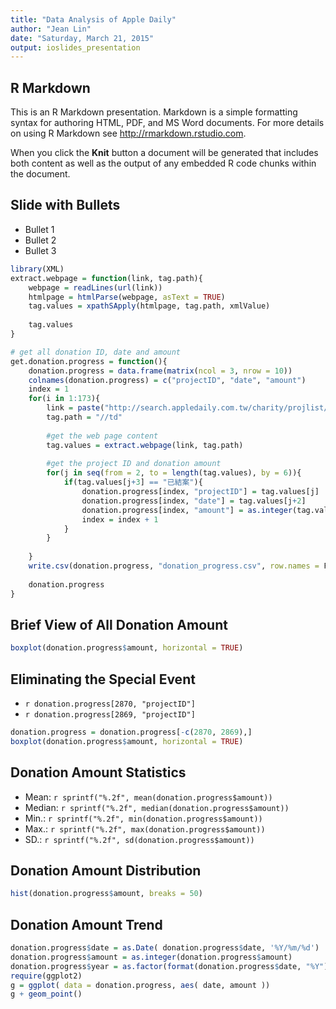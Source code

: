 ```yaml
---
title: "Data Analysis of Apple Daily"
author: "Jean Lin"
date: "Saturday, March 21, 2015"
output: ioslides_presentation
---
```


## R Markdown

This is an R Markdown presentation. Markdown is a simple formatting syntax for authoring HTML, PDF, and MS Word documents. For more details on using R Markdown see <http://rmarkdown.rstudio.com>.

When you click the **Knit** button a document will be generated that includes both content as well as the output of any embedded R code chunks within the document.

## Slide with Bullets

- Bullet 1
- Bullet 2
- Bullet 3

```r
library(XML)
extract.webpage = function(link, tag.path){
    webpage = readLines(url(link))
    htmlpage = htmlParse(webpage, asText = TRUE)
    tag.values = xpathSApply(htmlpage, tag.path, xmlValue)
    
    tag.values
}

# get all donation ID, date and amount
get.donation.progress = function(){
    donation.progress = data.frame(matrix(ncol = 3, nrow = 10))
    colnames(donation.progress) = c("projectID", "date", "amount")
    index = 1
    for(i in 1:173){
        link = paste("http://search.appledaily.com.tw/charity/projlist/Page/", i, sep = "")
        tag.path = "//td"
        
        #get the web page content
        tag.values = extract.webpage(link, tag.path)
        
        #get the project ID and donation amount
        for(j in seq(from = 2, to = length(tag.values), by = 6)){
            if(tag.values[j+3] == "已結案"){
                donation.progress[index, "projectID"] = tag.values[j]
                donation.progress[index, "date"] = tag.values[j+2]
                donation.progress[index, "amount"] = as.integer(tag.values[j+4])
                index = index + 1 
            }
        }
        
    }
    write.csv(donation.progress, "donation_progress.csv", row.names = F)
    
    donation.progress
}

```


## Brief View of All Donation Amount

```r
boxplot(donation.progress$amount, horizontal = TRUE)
```

## Eliminating the Special Event

- `r donation.progress[2870, "projectID"]`
- `r donation.progress[2869, "projectID"]`

```r
donation.progress = donation.progress[-c(2870, 2869),]
boxplot(donation.progress$amount, horizontal = TRUE)
```

## Donation Amount Statistics

- Mean: `r sprintf("%.2f", mean(donation.progress$amount))`
- Median: `r sprintf("%.2f", median(donation.progress$amount))`
- Min.: `r sprintf("%.2f", min(donation.progress$amount))`
- Max.: `r sprintf("%.2f", max(donation.progress$amount))`
- SD.: `r sprintf("%.2f", sd(donation.progress$amount))`

## Donation Amount Distribution

```r
hist(donation.progress$amount, breaks = 50)
```

## Donation Amount Trend
```r
donation.progress$date = as.Date( donation.progress$date, '%Y/%m/%d')
donation.progress$amount = as.integer(donation.progress$amount)
donation.progress$year = as.factor(format(donation.progress$date, "%Y"))
require(ggplot2)
g = ggplot( data = donation.progress, aes( date, amount ))
g + geom_point()
```

